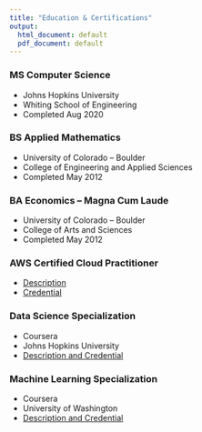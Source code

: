 ```yaml
---
title: "Education & Certifications"
output:
  html_document: default
  pdf_document: default
---
```


### MS Computer Science

* Johns Hopkins University
* Whiting School of Engineering
* Completed Aug 2020

### BS Applied Mathematics

* University of Colorado -- Boulder
* College of Engineering and Applied Sciences
* Completed May 2012

### BA Economics -- Magna Cum Laude

* University of Colorado -- Boulder
* College of Arts and Sciences
* Completed May 2012

### AWS Certified Cloud Practitioner

* [Description](https://aws.amazon.com/certification/certified-cloud-practitioner/)
* [Credential](https://www.youracclaim.com/badges/32350702-5891-436d-a581-f5428aab3ad5/public_url)

### Data Science Specialization

* Coursera
* Johns Hopkins University
* [Description and Credential](https://www.coursera.org/account/accomplishments/specialization/KH5MS3AGYLHT)

### Machine Learning Specialization

* Coursera
* University of Washington
* [Description and Credential](https://www.coursera.org/account/accomplishments/specialization/QXC4X9QML6EW)

